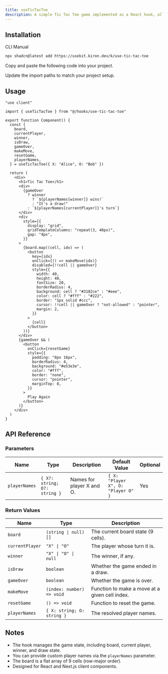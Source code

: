 ```yaml
---
title: useTicTacToe
description: A simple Tic Tac Toe game implemented as a React hook, allowing users to play the game with a friend or against the computer.
---
```


<ComponentPreview name="use-tic-tac-toe-demo" />

## Installation

<CodeTabs>

<TabsList>
  <TabsTrigger value="cli">CLI</TabsTrigger>
  <TabsTrigger value="manual">Manual</TabsTrigger>
</TabsList>

<TabsContent value="cli">

```bash
npx shadcn@latest add https://usekit.kiron.dev/k/use-tic-tac-toe
```

</TabsContent>

<TabsContent value="manual">

<Steps>

<Step>Copy and paste the following code into your project.</Step>

<ComponentSource name="use-tic-tac-toe" />

<Step>Update the import paths to match your project setup.</Step>

</Steps>

</TabsContent>

</CodeTabs>

## Usage

```tsx {3, 6-15}
"use client"

import { useTicTacToe } from "@/hooks/use-tic-tac-toe"

export function Component() {
  const {
    board,
    currentPlayer,
    winner,
    isDraw,
    gameOver,
    makeMove,
    resetGame,
    playerNames,
  } = useTicTacToe({ X: "Alice", O: "Bob" })

  return (
    <div>
      <h1>Tic Tac Toe</h1>
      <div>
        {gameOver
          ? winner
            ? `${playerNames[winner]} wins!`
            : "It's a draw!"
          : `${playerNames[currentPlayer]}'s turn`}
      </div>
      <div
        style={{
          display: "grid",
          gridTemplateColumns: "repeat(3, 40px)",
          gap: "4px",
        }}
      >
        {board.map((cell, idx) => (
          <button
            key={idx}
            onClick={() => makeMove(idx)}
            disabled={!!cell || gameOver}
            style={{
              width: 40,
              height: 40,
              fontSize: 20,
              borderRadius: 4,
              background: cell ? "#3182ce" : "#eee",
              color: cell ? "#fff" : "#222",
              border: "1px solid #ccc",
              cursor: !!cell || gameOver ? "not-allowed" : "pointer",
              margin: 2,
            }}
          >
            {cell}
          </button>
        ))}
      </div>
      {gameOver && (
        <button
          onClick={resetGame}
          style={{
            padding: "8px 16px",
            borderRadius: 4,
            background: "#e53e3e",
            color: "#fff",
            border: "none",
            cursor: "pointer",
            marginTop: 8,
          }}
        >
          Play Again
        </button>
      )}
    </div>
  )
}
```

## API Reference

### Parameters

| Name          | Type                         | Description               | Default Value                      | Optional |
| ------------- | ---------------------------- | ------------------------- | ---------------------------------- | -------- |
| `playerNames` | `{ X?: string; O?: string }` | Names for player X and O. | `{ X: "Player X", O: "Player O" }` | Yes      |

### Return Values

| Name            | Type                       | Description                                    |
| --------------- | -------------------------- | ---------------------------------------------- |
| `board`         | `(string \| null)[]`       | The current board state (9 cells).             |
| `currentPlayer` | `"X" \| "O"`               | The player whose turn it is.                   |
| `winner`        | `"X" \| "O" \| null`       | The winner, if any.                            |
| `isDraw`        | `boolean`                  | Whether the game ended in a draw.              |
| `gameOver`      | `boolean`                  | Whether the game is over.                      |
| `makeMove`      | `(index: number) => void`  | Function to make a move at a given cell index. |
| `resetGame`     | `() => void`               | Function to reset the game.                    |
| `playerNames`   | `{ X: string; O: string }` | The resolved player names.                     |

## Notes

- The hook manages the game state, including board, current player, winner, and draw state.
- You can provide custom player names via the `playerNames` parameter.
- The board is a flat array of 9 cells (row-major order).
- Designed for React and Next.js client components.
